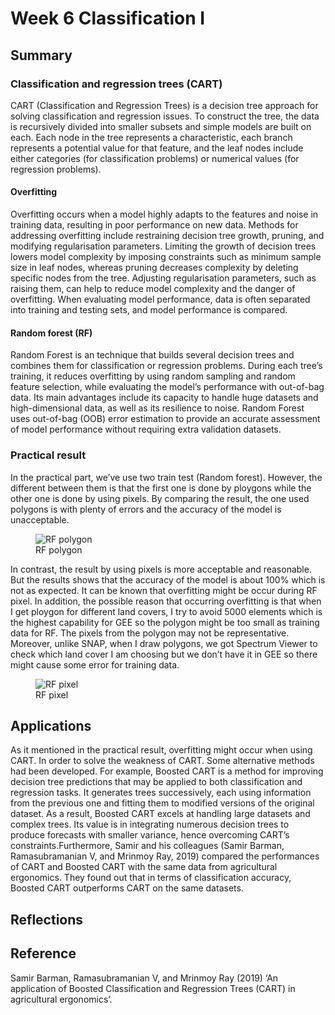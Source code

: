 # Week 6 Classification I

## Summary

### Classification and regression trees (CART)

CART (Classification and Regression Trees) is a decision tree approach for solving classification and regression issues. To construct the tree, the data is recursively divided into smaller subsets and simple models are built on each. Each node in the tree represents a characteristic, each branch represents a potential value for that feature, and the leaf nodes include either categories (for classification problems) or numerical values (for regression problems).

#### Overfitting
Overfitting occurs when a model highly adapts to the features and noise in training data, resulting in poor performance on new data. Methods for addressing overfitting include restraining decision tree growth, pruning, and modifying regularisation parameters. Limiting the growth of decision trees lowers model complexity by imposing constraints such as minimum sample size in leaf nodes, whereas pruning decreases complexity by deleting specific nodes from the tree. Adjusting regularisation parameters, such as raising them, can help to reduce model complexity and the danger of overfitting. When evaluating model performance, data is often separated into training and testing sets, and model performance is compared.

#### Random forest (RF)
Random Forest is an technique that builds several decision trees and combines them for classification or regression problems. During each tree's training, it reduces overfitting by using random sampling and random feature selection, while evaluating the model's performance with out-of-bag data. Its main advantages include its capacity to handle huge datasets and high-dimensional data, as well as its resilience to noise. Random Forest uses out-of-bag (OOB) error estimation to provide an accurate assessment of model performance without requiring extra validation datasets.

### Practical result

In the practical part, we've use two train test (Random forest). However, the different between them is that the first one is done by ploygons while the other one is done by using pixels. By comparing the result, the one used polygons is with plenty of errors and the accuracy of the model is unacceptable.

![RF polygon](img/屏幕截图%202024-03-13%20191356.jpg)

In contrast, the result by using pixels is more acceptable and reasonable. But the results shows that the accuracy of the model is about 100% which is not as expected. It can be known that overfitting might be occur during RF pixel. In addition, the possible reason that occurring overfitting is that when I get ploygon for different land covers, I try to avoid 5000 elements which is the highest capability for GEE so the polygon might be too small as training data for RF. The pixels from the polygon may not be representative. Moreover, unlike SNAP, when I draw polygons, we got Spectrum Viewer to check which land cover I am choosing but we don't have it in GEE so there might cause some error for training data.

![RF pixel](img/屏幕截图%202024-03-13%20175926.jpg)

## Applications
As it mentioned in the practical result, overfitting might occur when using CART. In order to solve the weakness of CART. Some alternative methods had been developed. For example, Boosted CART is a method for improving decision tree predictions that may be applied to both classification and regression tasks. It generates trees successively, each using information from the previous one and fitting them to modified versions of the original dataset. As a result, Boosted CART excels at handling large datasets and complex trees. Its value is in integrating numerous decision trees to produce forecasts with smaller variance, hence overcoming CART's constraints.Furthermore, Samir and his colleagues (Samir Barman, Ramasubramanian V, and Mrinmoy Ray, 2019) compared the performances of CART and Boosted CART with the same data from agricultural ergonomics. They found out that in terms of classification accuracy, Boosted CART outperforms CART on the same datasets.

## Reflections

## Reference
Samir Barman, Ramasubramanian V, and Mrinmoy Ray (2019) ‘An application of Boosted Classification and Regression Trees  (CART) in agricultural ergonomics’.
